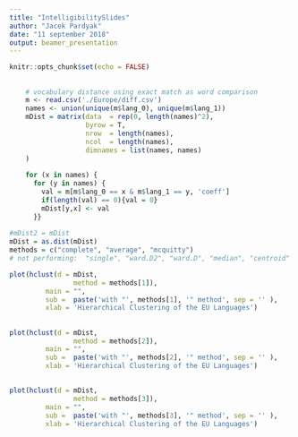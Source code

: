 ```yaml
---
title: "IntelligibilitySlides"
author: "Jacek Pardyak"
date: "11 september 2018"
output: beamer_presentation
---
```


```r
knitr::opts_chunk$set(echo = FALSE)
```

## 

```r
    # vocabulary distance using exact match as word comparison
    m <- read.csv('./Europe/diff.csv')
    names <- union(unique(m$lang_0), unique(m$lang_1))
    mDist = matrix(data  = rep(0, length(names)^2),
                   byrow = T,
                   nrow  = length(names),
                   ncol  = length(names),
                   dimnames = list(names, names)
    )
    
    for (x in names) {
      for (y in names) {
        val = m[m$lang_0 == x & m$lang_1 == y, 'coeff']
        if(length(val) == 0){val = 0}
        mDist[y,x] <- val
      }}
    
#mDist2 = mDist
mDist = as.dist(mDist)
methods = c("complete", "average", "mcquitty") 
# not performing:  "single", "ward.D2", "ward.D", "median", "centroid"

plot(hclust(d = mDist,
                method = methods[1]),
         main = "",
         sub =  paste('with "', methods[1], '" method', sep = '' ),
         xlab = 'Hierarchical Clustering of the EU Languages')
```

##

```r
plot(hclust(d = mDist,
                method = methods[2]),
         main = "",
         sub =  paste('with "', methods[2], '" method', sep = '' ),
         xlab = 'Hierarchical Clustering of the EU Languages')
```

##

```r
plot(hclust(d = mDist,
                method = methods[3]),
         main = "",
         sub =  paste('with "', methods[3], '" method', sep = '' ),
         xlab = 'Hierarchical Clustering of the EU Languages')
```